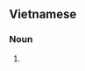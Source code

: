 ==Vietnamese==
{{vi-hantutab}}

===Noun===
{{vi-hantu}}

# {{han tu form of|mạt kiếp|(dated) misery, distress; miserable, distressful}}
